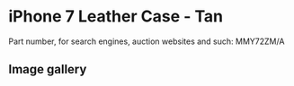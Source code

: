 
# iPhone 7 Leather Case - Tan

Part number, for search engines, auction websites and such: MMY72ZM/A

## Image gallery

<div style={{ width: "768px" }}>
  <GalleryComponent
    images={[
      {
        original: "/everysource/MMY72.webp",
        thumbnail: "/everypreview/MMY72.webp",
      },
      {
        original: "/everysource/MMY72_AV1_GOLD.webp",
        thumbnail: "/everypreview/MMY72_AV1_GOLD.webp",
      },
      {
        original: "/everysource/MMY72_AV1_JET_BLACK.webp",
        thumbnail: "/everypreview/MMY72_AV1_JET_BLACK.webp",
      },
      {
        original: "/everysource/MMY72_AV1_RED.webp",
        thumbnail: "/everypreview/MMY72_AV1_RED.webp",
      },
      {
        original: "/everysource/MMY72_AV1_SILVER.webp",
        thumbnail: "/everypreview/MMY72_AV1_SILVER.webp",
      },
      {
        original: "/everysource/MMY72_AV2.webp",
        thumbnail: "/everypreview/MMY72_AV2.webp",
      }
    ]}
  />
</div>